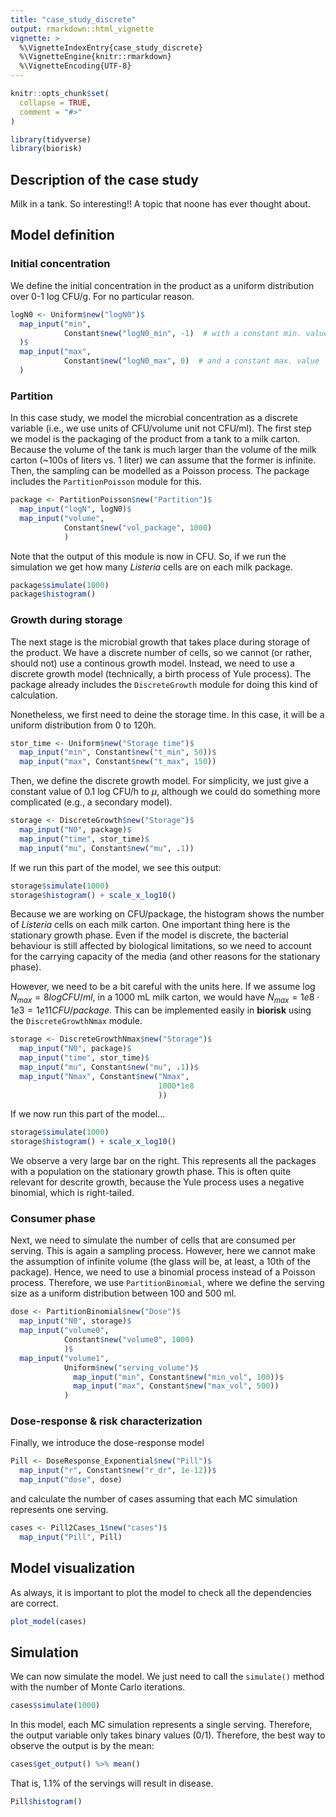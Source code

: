 ```yaml
---
title: "case_study_discrete"
output: rmarkdown::html_vignette
vignette: >
  %\VignetteIndexEntry{case_study_discrete}
  %\VignetteEngine{knitr::rmarkdown}
  %\VignetteEncoding{UTF-8}
---
```


```r
knitr::opts_chunk$set(
  collapse = TRUE,
  comment = "#>"
)
```

```r
library(tidyverse)
library(biorisk)
```

## Description of the case study

Milk in a tank. So interesting!! A topic that noone has ever thought about.


## Model definition

### Initial concentration

We define the initial concentration in the product as a uniform distribution over 0-1 log CFU/g. For no particular reason.

```r
logN0 <- Uniform$new("logN0")$ 
  map_input("min", 
            Constant$new("logN0_min", -1)  # with a constant min. value
  )$
  map_input("max", 
            Constant$new("logN0_max", 0)  # and a constant max. value
  )


```

### Partition

In this case study, we model the microbial concentration as a discrete variable (i.e., we use units of CFU/volume unit not CFU/ml). The first step we model is the packaging of the product from a tank to a milk carton. Because the volume of the tank is much larger than the volume of the milk carton (~100s of liters vs. 1 liter) we can assume that the former is infinite. Then, the sampling can be modelled as a Poisson process. The package includes the `PartitionPoisson` module for this. 

```r
package <- PartitionPoisson$new("Partition")$
  map_input("logN", logN0)$
  map_input("volume", 
            Constant$new("vol_package", 1000)
            )
```

Note that the output of this module is now in CFU. So, if we run the simulation we get how many *Listeria* cells are on each milk package.

```r
package$simulate(1000)
package$histogram()
```

### Growth during storage

The next stage is the microbial growth that takes place during storage of the product. We have a discrete number of cells, so we cannot (or rather, should not) use a continous growth model. Instead, we need to use a discrete growth model (technically, a birth process of Yule process). The package already includes the `DiscreteGrowth` module for doing this kind of calculation. 

Nonetheless, we first need to deine the storage time. In this case, it will be a uniform distribution from 0 to 120h.

```r
stor_time <- Uniform$new("Storage time")$
  map_input("min", Constant$new("t_min", 50))$
  map_input("max", Constant$new("t_max", 150))

```

Then, we define the discrete growth model. For simplicity, we just give a constant value of 0.1 log CFU/h to $\mu$, although we could do something more complicated (e.g., a secondary model).

```r
storage <- DiscreteGrowth$new("Storage")$
  map_input("N0", package)$
  map_input("time", stor_time)$
  map_input("mu", Constant$new("mu", .1))
```

If we run this part of the model, we see this output:

```r
storage$simulate(1000)
storage$histogram() + scale_x_log10()
```

Because we are working on CFU/package, the histogram shows the number of *Listeria* cells on each milk carton. One important thing here is the stationary growth phase. Even if the model is discrete, the bacterial behaviour is still affected by biological limitations, so we need to account for the carrying capacity of the media (and other reasons for the stationary phase). 

However, we need to be a bit careful with the units here. If we assume $\log N_{max} = 8 log CFU/ml$, in a 1000 mL milk carton, we would have $N_{max} = 1e8 \cdot 1e3 = 1e11 CFU/package$. This can be implemented easily in **biorisk** using the `DiscreteGrowthNmax` module.

```r
storage <- DiscreteGrowthNmax$new("Storage")$
  map_input("N0", package)$
  map_input("time", stor_time)$
  map_input("mu", Constant$new("mu", .1))$
  map_input("Nmax", Constant$new("Nmax", 
                                 1000*1e8
                                 ))
```

If we now run this part of the model...

```r
storage$simulate(1000)
storage$histogram() + scale_x_log10()
```

We observe a very large bar on the right. This represents all the packages with a population on the stationary growth phase. This is often quite relevant for descrite growth, because the Yule process uses a negative binomial, which is right-tailed.

### Consumer phase

Next, we need to simulate the number of cells that are consumed per serving. This is again a sampling process. However, here we cannot make the assumption of infinite volume (the glass will be, at least, a 10th of the package). Hence, we need to use a binomial process instead of a Poisson process. Therefore, we use `PartitionBinomial`, where we define the serving size as a uniform distribution between 100 and 500 ml.

```r
dose <- PartitionBinomial$new("Dose")$
  map_input("N0", storage)$
  map_input("volume0", 
            Constant$new("volume0", 1000)
            )$
  map_input("volume1",
            Uniform$new("serving_volume")$
              map_input("min", Constant$new("min_vol", 100))$
              map_input("max", Constant$new("max_vol", 500))
            )

```

### Dose-response & risk characterization

Finally, we introduce the dose-response model

```r
Pill <- DoseResponse_Exponential$new("Pill")$
  map_input("r", Constant$new("r_dr", 1e-12))$
  map_input("dose", dose)
```

and calculate the number of cases assuming that each MC simulation represents one serving.

```r
cases <- Pill2Cases_1$new("cases")$
  map_input("Pill", Pill)
```

## Model visualization

As always, it is important to plot the model to check all the dependencies are correct.

```r
plot_model(cases)
```

## Simulation

We can now simulate the model. We just need to call the `simulate()` method with the number of Monte Carlo iterations.

```r
cases$simulate(1000)
```

In this model, each MC simulation represents a single serving. Therefore, the output variable only takes binary values (0/1). Therefore, the best way to observe the output is by the mean:

```r
cases$get_output() %>% mean()
```

That is, 1.1% of the servings will result in disease.

```r
Pill$histogram()
```





